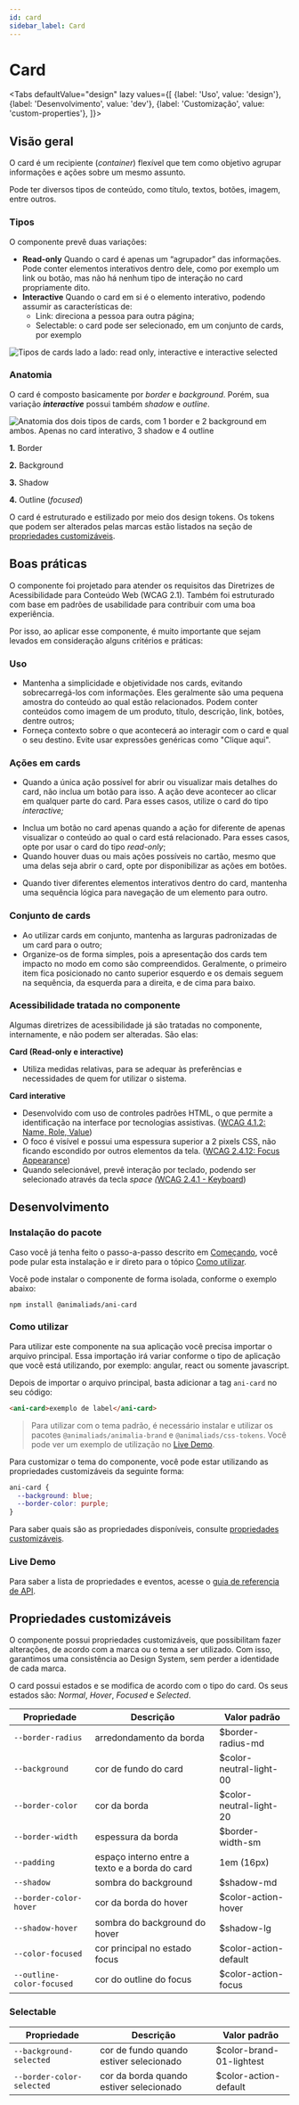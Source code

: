 ```yaml
---
id: card
sidebar_label: Card
---
```






# Card

<Tabs
  defaultValue="design"
  lazy
  values={[
    {label: 'Uso', value: 'design'},
    {label: 'Desenvolvimento', value: 'dev'},
    {label: 'Customização', value: 'custom-properties'},
  ]}>

  <TabItem value="design">

## Visão geral

O card é um recipiente (*container*) flexível que tem como objetivo agrupar informações e ações sobre um mesmo assunto.

Pode ter diversos tipos de conteúdo, como título, textos, botões, imagem, entre outros.

### Tipos

O componente prevê duas variações:

- **Read-only**
Quando o card é apenas um “agrupador” das informações. Pode conter elementos interativos dentro dele, como por exemplo um link ou botão, mas não há nenhum tipo de interação no card propriamente dito.
- **Interactive**
Quando o card em si é o elemento interativo, podendo assumir as características de:
  * Link: direciona a pessoa para outra página;
  * Selectable: o card pode ser selecionado, em um conjunto de cards, por exemplo

<img
  src={cardTypes}
  alt="Tipos de cards lado a lado: read only, interactive e interactive selected"
/> 
    

### Anatomia

O card é composto basicamente por *border* e *background*. Porém, sua variação ***interactive*** possui também *shadow* e *outline*.

<img
  src={cardAnatomy}
  alt="Anatomia dos dois tipos de cards, com 1 border e 2 background em ambos. Apenas no card interativo, 3 shadow e 4 outline
"
/> 

**1.** Border

**2.** Background

**3.** Shadow

**4.** Outline (*focused*)

O card é estruturado e estilizado por meio dos design tokens. Os tokens que podem ser alterados pelas marcas estão listados na seção de [propriedades customizáveis](#propriedades-customizáveis).

## Boas práticas

O componente foi projetado para atender os requisitos das Diretrizes de Acessibilidade para Conteúdo Web (WCAG 2.1). Também foi estruturado com base em padrões de usabilidade para contribuir com uma boa experiência. 

Por isso, ao aplicar esse componente, é muito importante que sejam levados em consideração alguns critérios e práticas:

### Uso

- Mantenha a simplicidade e objetividade nos cards, evitando sobrecarregá-los com informações. Eles geralmente são uma pequena amostra do conteúdo ao qual estão relacionados. Podem conter conteúdos como imagem de um produto, título, descrição, link, botões, dentre outros;
- Forneça contexto sobre o que acontecerá ao interagir com o card e qual o seu destino. Evite usar expressões genéricas como "Clique aqui".

### Ações em cards

- Quando a única ação possível for abrir ou visualizar mais detalhes do card, não inclua um botão para isso. A ação deve acontecer ao clicar em qualquer parte do card. Para esses casos, utilize o card do tipo *interactive;*

<BestPracticesComponent
  doImg={cardDo1}
  doAlt="Exemplo de card com ele inteiro pintado, sinalizando que todo ele é um elemento interativo"
  doDescription="Ao manter todo o card como clicável, diminuímos a carga de informação, pois muitas vezes o card é usado em conjunto com vários outros com a mesma estrutura."
  dontImg={cardDont1}
  dontAlt="Exemplo de card com um botão com o rótulo Visualizar”"
  dontDescription="Não inclua botão quando a única ação do card for abri-lo."
/>


- Inclua um botão no card apenas quando a ação for diferente de apenas visualizar o conteúdo ao qual o card está relacionado. Para esses casos, opte por usar o card do tipo *read-only*;
- Quando houver duas ou mais ações possíveis no cartão, mesmo que uma delas seja abrir o card, opte por disponibilizar as ações em botões.


<BestPracticesComponent
  doImg={cardDo2}
  doAlt="Card com dois botões, sinalizados como as únicas partes interativas daquele conteúdo"
  doDescription="Usar card do tipo *read-only* em contextos com ações ajuda a evidenciar as interações dos elementos internos do card."
  dontImg={cardDont2}
  dontAlt="Card com 2 botões e toda a base do card sinalizados como partes interativas daquele conteúdo"
  dontDescription="O uso de interação na base do card e em elementos internos pode gerar confusão e diminui a previsibilidade sobre qual ação acontece ao clicar no card."
/>

- Quando tiver diferentes elementos interativos dentro do card, mantenha uma sequência lógica para navegação de um elemento para outro.

### Conjunto de cards

- Ao utilizar cards em conjunto, mantenha as larguras padronizadas de um card para o outro;
- Organize-os de forma simples, pois a apresentação dos cards tem impacto no modo em como são compreendidos. Geralmente, o primeiro item fica posicionado no canto superior esquerdo e os demais seguem na sequência, da esquerda para a direita, e de cima para baixo.

### Acessibilidade tratada no componente

Algumas diretrizes de acessibilidade já são tratadas no componente, internamente, e não podem ser alteradas. São elas:

**Card (Read-only e interactive)**

- Utiliza medidas relativas, para se adequar às preferências e necessidades de quem for utilizar o sistema.

**Card interative**

- Desenvolvido com uso de controles padrões HTML, o que permite a identificação na interface por tecnologias assistivas. ([WCAG 4.1.2: Name, Role, Value](https://www.w3.org/WAI/WCAG21/Understanding/name-role-value))
- O foco é visível e possui uma espessura superior a 2 pixels CSS, não ficando escondido por outros elementos da tela. ([WCAG 2.4.12: Focus Appearance](https://www.w3.org/WAI/WCAG22/Understanding/focus-appearance-enhanced))
- Quando selecionável, prevê interação por teclado, podendo ser selecionado através da tecla *space (*[WCAG 2.4.1 - Keyboard](https://www.w3.org/WAI/WCAG21/Understanding/keyboard))

</TabItem>

<TabItem value="dev">


## Desenvolvimento

### Instalação do pacote

Caso você já tenha feito o passo-a-passo descrito em [Começando](/docs/about/getting-started), você pode pular esta instalação e ir direto para o tópico [Como utilizar](#como-utilizar).

Você pode instalar o componente de forma isolada, conforme o exemplo abaixo:

```
npm install @animaliads/ani-card
```

### Como utilizar

Para utilizar este componente na sua aplicação você precisa importar o arquivo principal.
Essa importação irá variar conforme o tipo de aplicação que você está utilizando, por exemplo: angular, react ou
somente javascript.

Depois de importar o arquivo principal, basta adicionar a tag `ani-card` no seu código:

```html
<ani-card>exemplo de label</ani-card>
```

> Para utilizar com o tema padrão, é necessário instalar e utilizar os pacotes `@animaliads/animalia-brand`
> e `@animaliads/css-tokens`. Você pode ver um exemplo de utilização no [Live Demo](#live-demo).

Para customizar o tema do componente, você pode estar utilizando as propriedades customizáveis
da seguinte forma:

```css
ani-card {
  --background: blue;
  --border-color: purple;
}
```

Para saber quais são as propriedades disponíveis, consulte [propriedades customizáveis](#propriedades-customizáveis).

### Live Demo

<LiveDemoComponent
  react="https://stackblitz.com/edit/react-ani-card?embed=1&file=src/App.js"
/>

Para saber a lista de propriedades e eventos, acesse o [guia de referencia de API](/docs/api-card--sample).

</TabItem>

  <TabItem value="custom-properties">


## Propriedades customizáveis

O componente possui propriedades customizáveis, que possibilitam fazer alterações, de acordo com a marca ou o tema a ser utilizado. Com isso, garantimos uma consistência ao Design System, sem perder a identidade de cada marca.

O card possui estados e se modifica de acordo com o tipo do card. Os seus estados são: _Normal_, _Hover_, _Focused_ e _Selected_.

| Propriedade                  | Descrição                                                                        | Valor padrão            |
| ---------------------------- | -------------------------------------------------------------------------------- | ----------------------- |
| `--border-radius `           | arredondamento da borda                                                          | $border-radius-md       |
| `--background`               | cor de fundo do card                                                             | $color-neutral-light-00 |
| `--border-color`             | cor da borda                                                                     | $color-neutral-light-20 |
| `--border-width`             | espessura da borda                                                               | $border-width-sm        |
| `--padding`                  | espaço interno entre a texto e a borda do card                                   | 1em (16px)              |
| `--shadow	`                  | sombra do background                                                             | $shadow-md              |
| `--border-color-hover`       | cor da borda do hover                                                            | $color-action-hover     |
| `--shadow-hover`             | sombra do background do hover                                                    | $shadow-lg              |
| `--color-focused`            | cor principal no estado focus                                                    | $color-action-default   |
| `--outline-color-focused`    | cor do outline do focus                                                          | $color-action-focus     |

### Selectable

| Propriedade                  | Descrição                                                                        | Valor padrão             |
| ---------------------------- | -------------------------------------------------------------------------------- | ------------------------ |
| `--background-selected`      | cor de fundo quando estiver selecionado	                                        | $color-brand-01-lightest |
| `--border-color-selected`    | cor da borda quando estiver selecionado                                          | $color-action-default    |


</TabItem>
</Tabs>